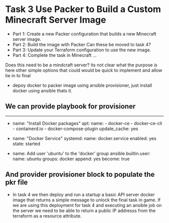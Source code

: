 # Task 3 Use Packer to Build a Custom Minecraft Server Image

* Part 1: Create a new Packer configuration that builds a new Minecraft server image.
* Part 2: Build the image with Packer
Can these be moved to task 4?
* Part 3: Update your Terraform configuration to use the new image.
* Part 4: Complete the task in Minecraft ...

Does this need to be a mindcraft server? its not clear what the purpose is here
other simple options that could would be quick to implement and allow tie in to final 
- depoy docker to packer image using ansible provisioner, just install docker using ansible thats it.

## We can provide playbook for provisioner
---
- name: "Install Docker packages"
  apt:
    name:
      - docker-ce
      - docker-ce-cli
      - containerd.io
      - docker-compose-plugin
    update_cache: yes 

- name: "Docker Service"
  systemd:
    name: docker.service
    enabled: yes
    state: started

- name: Add user 'ubuntu' to the 'docker' group
  ansible.builtin.user:
    name: ubuntu
    groups: docker
    append: yes
  become: true

 ## And provider provisioner block to populate the pkr file

- In task 4 we then deploy and run a startup a basic API server docker image that returns a simple message to unlock the final task in game.
If we are using this deployment for task 4 and executing an ansible job on the server we need to be able to return a public IP addresss from the terraform as a resource attribute.